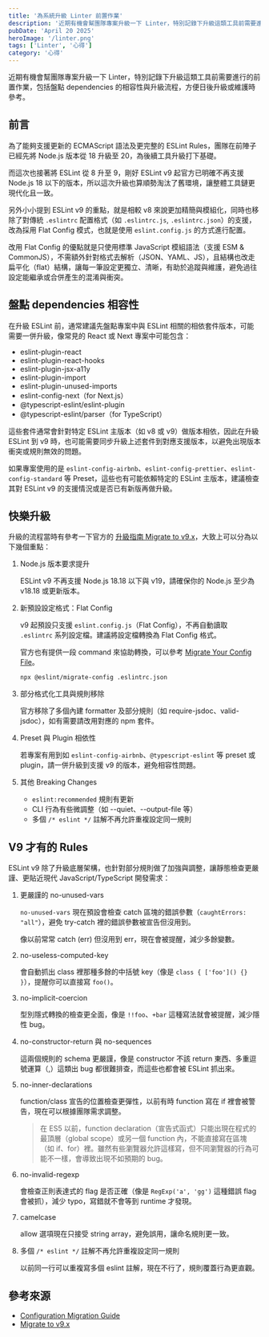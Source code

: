 ```yaml
---
title: '為系統升級 Linter 前置作業'
description: '近期有機會幫團隊專案升級一下 Linter，特別記錄下升級這類工具前需要進行的前置作業，包括盤點 dependencies 的相容性與升級流程，方便日後升級或維護時參考。'
pubDate: 'April 20 2025'
heroImage: '/linter.png'
tags: ['Linter', '心得']
category: '心得'
---
```


近期有機會幫團隊專案升級一下 Linter，特別記錄下升級這類工具前需要進行的前置作業，包括盤點 dependencies 的相容性與升級流程，方便日後升級或維護時參考。

## 前言

為了能夠支援更新的 ECMAScript 語法及更完整的 ESLint Rules，團隊在前陣子已經先將 Node.js 版本從 18 升級至 20，為後續工具升級打下基礎。

而這次也接著將 ESLint 從 8 升至 9，剛好 ESLint v9 起官方已明確不再支援 Node.js 18 以下的版本，所以這次升級也算順勢淘汰了舊環境，讓整體工具鏈更現代化且一致。

另外小小提到 ESLint v9 的重點，就是相較 v8 來說更加精簡與模組化，同時也移除了對傳統 `.eslintrc` 配置格式（如 `.eslintrc.js`, `.eslintrc.json`）的支援，改為採用 Flat Config 模式，也就是使用 `eslint.config.js` 的方式進行配置。

改用 Flat Config 的優點就是只使用標準 JavaScript 模組語法（支援 ESM & CommonJS），不需額外針對格式去解析（JSON、YAML、JS），且結構也改走扁平化（flat）結構，讓每一筆設定更獨立、清晰，有助於追蹤與維護，避免過往設定能繼承或合併產生的混淆與衝突。

## 盤點 dependencies 相容性

在升級 ESLint 前，通常建議先盤點專案中與 ESLint 相關的相依套件版本，可能需要一併升級，像常見的 React 或 Next 專案中可能包含：

- eslint-plugin-react
- eslint-plugin-react-hooks
- eslint-plugin-jsx-a11y
- eslint-plugin-import
- eslint-plugin-unused-imports
- eslint-config-next（for Next.js）
- @typescript-eslint/eslint-plugin
- @typescript-eslint/parser（for TypeScript）

這些套件通常會針對特定 ESLint 主版本（如 v8 或 v9）做版本相依，因此在升級 ESLint 到 v9 時，也可能需要同步升級上述套件到對應支援版本，以避免出現版本衝突或規則無效的問題。

如果專案使用的是 `eslint-config-airbnb`、`eslint-config-prettier`、`eslint-config-standard` 等 Preset，這些也有可能依賴特定的 ESLint 主版本，建議檢查其對 ESLint v9 的支援情況或是否已有新版再做升級。

## 快樂升級

升級的流程當時有參考一下官方的 [升級指南 Migrate to v9.x](https://eslint.org/docs/latest/use/migrate-to-9.0.0#drop-old-node)，大致上可以分為以下幾個重點：

1. Node.js 版本要求提升

    ESLint v9 不再支援 Node.js 18.18 以下與 v19，請確保你的 Node.js 至少為 v18.18 或更新版本。

2. 新預設設定格式：Flat Config

    v9 起預設只支援 `eslint.config.js`（Flat Config），不再自動讀取 `.eslintrc` 系列設定檔。建議將設定檔轉換為 Flat Config 格式。

    官方也有提供一段 command 來協助轉換，可以參考 [Migrate Your Config File](https://eslint.org/docs/latest/use/configure/migration-guide#migrate-your-config-file)。

    ```bash
    npx @eslint/migrate-config .eslintrc.json
    ```

3. 部分格式化工具與規則移除

    官方移除了多個內建 formatter 及部分規則（如 require-jsdoc、valid-jsdoc），如有需要請改用對應的 npm 套件。

4. Preset 與 Plugin 相依性

    若專案有用到如 `eslint-config-airbnb`、`@typescript-eslint` 等 preset 或 plugin，請一併升級到支援 v9 的版本，避免相容性問題。

5. 其他 Breaking Changes

    - `eslint:recommended` 規則有更新
    - CLI 行為有些微調整（如 --quiet、--output-file 等）
    - 多個 `/* eslint */` 註解不再允許重複設定同一規則

## V9 才有的 Rules

ESLint v9 除了升級底層架構，也針對部分規則做了加強與調整，讓靜態檢查更嚴謹、更貼近現代 JavaScript/TypeScript 開發需求：

1. 更嚴謹的 no-unused-vars

    `no-unused-vars` 現在預設會檢查 catch 區塊的錯誤參數（`caughtErrors: "all"`），避免 try-catch 裡的錯誤參數被宣告但沒用到。

    像以前常常 catch (err) 但沒用到 err，現在會被提醒，減少多餘變數。

2. no-useless-computed-key

    會自動抓出 class 裡那種多餘的中括號 key（像是 `class { ['foo']() {} }`），提醒你可以直接寫 `foo()`。

3. no-implicit-coercion

    型別隱式轉換的檢查更全面，像是 `!!foo`、`+bar` 這種寫法就會被提醒，減少隱性 bug。

4. no-constructor-return 與 no-sequences

    這兩個規則的 schema 更嚴謹，像是 constructor 不該 return 東西、多重逗號運算（,）這類出 bug 都很難排查，而這些也都會被 ESLint 抓出來。

5. no-inner-declarations

    function/class 宣告的位置檢查更彈性，以前有時 function 寫在 if 裡會被警告，現在可以根據團隊需求調整。

    > 在 ES5 以前，function declaration（宣告式函式）只能出現在程式的最頂層（global scope）或另一個 function 內，不能直接寫在區塊（如 if、for）裡。雖然有些瀏覽器允許這樣寫，但不同瀏覽器的行為可能不一樣，會導致出現不如預期的 bug。

6. no-invalid-regexp

    會檢查正則表達式的 flag 是否正確（像是 `RegExp('a', 'gg')` 這種錯誤 flag 會被抓），減少 typo，寫錯就不會等到 runtime 才發現。

7. camelcase

    allow 選項現在只接受 string array，避免誤用，讓命名規則更一致。

8. 多個 `/* eslint */` 註解不再允許重複設定同一規則

    以前同一行可以重複寫多個 eslint 註解，現在不行了，規則覆蓋行為更直觀。

## 參考來源

* [Configuration Migration Guide](https://eslint.org/docs/latest/use/configure/migration-guide)
* [Migrate to v9.x](https://eslint.org/docs/latest/use/migrate-to-9.0.0#drop-old-node)
